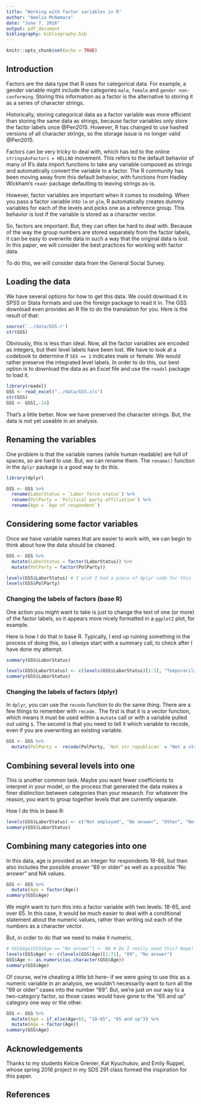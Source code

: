```yaml
---
title: "Working with factor variables in R"
author: "Amelia McNamara"
date: "June 7, 2016"
output: pdf_document
bibliography: bibliography.bib
---
```


```r
knitr::opts_chunk$set(echo = TRUE)
```

## Introduction

Factors are the data type that R uses for categorical data. For example, a gender variable might include the categories `male`, `female` and `gender non-conforming`. Storing this information as a factor is the alternative to storing it as a series of character strings. 

Historically, storing categorical data as a factor variable was more efficient than storing the same data as strings, because factor variables only store the factor labels once @Pen2015. However, R has changed to use hashed versions of all character strings, so the storage issue is no longer valid @Pen2015. 

Factors can be very tricky to deal with, which has led to the online `stringsAsFactors = HELLNO` movement. This refers to the default behavior of many of R's data import functions to take any variable composed as strings and automatically convert the variable to a factor. The R community has been moving away from this default behavior, with functions from Hadley Wickham's `readr` package defaulting to leaving strings as-is. 

However, factor variables are important when it comes to modeling. When you pass a factor variable into `lm` or `glm`, R automatically creates dummy variables for each of the levels and picks one as a reference group. This behavior is lost if the variable is stored as a character vector.  

So, factors are important. But, they can often be hard to deal with. Because of the way the group numbers are stored separately from the factor labels, it can be easy to overwrite data in such a way that the original data is lost. In this paper, we will consider the best practices for working with factor data. 

To do this, we will consider data from the General Social Survey. 


## Loading the data

We have several options for how to get this data. We could download it in SPSS or Stata formats and use the foreign package to read it in. The GSS download even provides an R file to do the translation for you. Here is the result of that:

```r
source('../data/GSS.r')
str(GSS)
```

Obviously, this is less than ideal. Now, all the factor variables are encoded as integers, but their level labels have been lost. We have to look at a codebook to determine if `SEX == 1` indicates male or female. We would rather preserve the integrated level labels. In order to do this, our best option is to download the data as an Excel file and use the `readxl` package to load it. 

```r
library(readxl)
GSS <- read_excel("../data/GSS.xls")
str(GSS)
GSS <- GSS[,-14]
```

That's a little better. Now we have preserved the character strings. But, the data is not yet useable in an analysis. 

## Renaming the variables

One problem is that the variable names (while human readable) are full of spaces, so are hard to use. But, we can rename them. The `rename()` function in the `dplyr` package is a good way to do this. 

```r
library(dplyr)

GSS <- GSS %>% 
  rename(LaborStatus = `Labor force status`) %>%
  rename(PolParty = `Political party affiliation`) %>%
  rename(Age = `Age of respondent`)
```

## Considering some factor variables
Once we have variable names that are easier to work with, we can begin to think about how the data should be cleaned. 
```r
GSS <- GSS %>%
  mutate(LaborStatus = factor(LaborStatus)) %>%
  mutate(PolParty = factor(PolParty))

levels(GSS$LaborStatus) # I wish I had a piece of dplyr code for this
levels(GSS$PolParty)
```


### Changing the labels of factors (base R)

One action you might want to take is just to change the text of one (or more) of the factor labels, so it appears more nicely formatted in a `ggplot2` plot, for example.

Here is how I do that in base R. Typically, I end up ruining something in the process of doing this, so I *always* start with a summary call, to check after I have done my attempt. 

```r
summary(GSS$LaborStatus)
```

```r
levels(GSS$LaborStatus) <- c(levels(GSS$LaborStatus)[1:5], "Temporarily not working", "Unemployed, laid off", "Working full time", "Working part time")
summary(GSS$LaborStatus)
```

### Changing the labels of factors (dplyr)

In `dplyr`, you can use the `recode` function to do the same thing. There are a few things to remember with `recode.` The first is that it is a vector function, which means it must be used within a `mutate` call or with a variable pulled out using `$`. The second is that you need to tell it which variable to recode, even if you are overwriting an existing variable. 

```r
GSS <- GSS %>% 
  mutate(PolParty =  recode(PolParty, `Not str republican` = "Not a strong republican"))
```

## Combining several levels into one
This is another common task. Maybe you want fewer coefficients to interpret in your model, or the process that generated the data makes a finer distinction between categories than your research. For whatever the reason, you want to group together levels that are currently separate. 

How I do this in base R:
```r
levels(GSS$LaborStatus) <- c("Not employed", "No answer", "Other", "Not employed", "Not employed", "Not employed", "Not employed", "Employed", "Employed")
summary(GSS$LaborStatus)
```

## Combining many categories into one
In this data, age is provided as an integer for respondents 18-88, but then also includes the possible answer "89 or older" as well as a possible "No answer" and NA values. 
```r
GSS <- GSS %>%
  mutate(Age = factor(Age))
summary(GSS$Age)
```

We might want to turn this into a factor variable with two levels: 18-65, and over 65. In this case, it would be much easier to deal with a conditional statement about the numeric values, rather than writing out each of the numbers as a character vector.  

But, in order to do that we need to make it numeric. 
```r
# GSS$Age[GSS$Age == "No answer"] <- NA # Do I really need this? Nope!
levels(GSS$Age) <- c(levels(GSS$Age)[1:71], "89", "No answer")
GSS$Age <- as.numeric(as.character(GSS$Age))
summary(GSS$Age)
```

Of course, we're cheating a little bit here-- if we were going to use this as a numeric variable in an analysis, we wouldn't necessarily want to turn all the "89 or older" cases into the number "89". But, we're just on our way to a two-category factor, so those cases would have gone to the "65 and up" category one way or the other.

```r
GSS <- GSS %>%
  mutate(Age = if_else(Age<65, "18-65", "65 and up")) %>%
  mutate(Age = factor(Age))
summary(GSS$Age)
```

## Acknowledgements

Thanks to my students Kelcie Grenier, Kat Kyuchukov, and Emily Ruppel, whose spring 2016 project in my SDS 291 class formed the inspiration for this paper. 


## References


